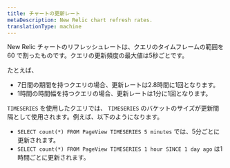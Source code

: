 ```yaml
---
title: チャートの更新レート
metaDescription: New Relic chart refresh rates.
translationType: machine
---
```


New Relic チャートのリフレッシュレートは、クエリのタイムフレームの範囲を 60 で割ったものです。クエリの更新頻度の最大値は5秒ごとです。

たとえば、

* 7日間の期間を持つクエリの場合、更新レートは2.8時間に1回となります。
* 1時間の時間幅を持つクエリの場合、更新レートは1分に1回となります。

`TIMESERIES` を使用したクエリでは、 `TIMESERIES` のバケットのサイズが更新間隔として使用されます。例えば、以下のようになります。

* `SELECT count(*) FROM PageView TIMESERIES 5 minutes` では、5分ごとに更新されます。
* `SELECT count(*) FROM PageView TIMESERIES 1 hour SINCE 1 day ago` は1時間ごとに更新されます。

